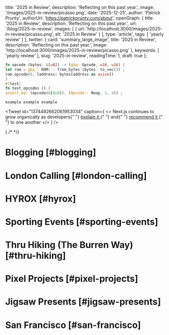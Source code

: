 
  title: '2025 in Review',
  description: 'Reflecting on this past year.',
  image: '/images/2025-in-review/picasso.png',
  date: '2025-12-25',
  author: 'Patrick Prunty',
  authorUrl: 'https://patrickprunty.com/about',
  openGraph: {
    title: '2025 in Review',
    description: 'Reflecting on this past year.',
    url: '/blog/2025-in-review',
    images: [
      {
        url: 'http://localhost:3000/images/2025-in-review/picasso.png',
        alt: '2025 in Review'
      }
    ],
    type: 'article',
    tags: [
      'yearly review'
    ]
  },
  twitter: {
    card: 'summary_large_image',
    title: '2025 in Review',
    description: 'Reflecting on this past year.',
    image: 'http://localhost:3000/images/2025-in-review/picasso.png'
  },
  keywords: [
    'yearly review'
  ],
  slug: '2025-in-review',
  readingTime: 1,
  draft: true
};

```rust
fn opcode (bytes: &[u8]) -> (gba::Opcode, u16, u16) {
let rom = gba:: ROM: : from_bytes (bytes. to_vec()) ;
rom.opcode(0, laddress| bytes[address as usize])
}
#[test]
fn test_opcodes () {
assert_eq! (opcode(&[0x0]), (Opcode:: Noop, 1, 4)) ;
```

`example example example`

<Tweet
  id="1374492662061953034"
  caption={
    <>
      Next.js continues to grow organically as developers{" "}
      <a href="https://twitter.com/vincentchw/status/1392775589094838277">
        explain it
      </a>{" "}
      and{" "}
      <a href="https://twitter.com/vadim_kravcenko/status/1401937274972037122">
        recommend it
      </a>{" "}
      to one another
    </>
  }
/>

{
/*
<Strava activityId="13459105961"/>
*/}

# Blogging [#blogging]

# London Calling [#london-calling]

# HYROX [#hyrox]

# Sporting Events [#sporting-events]

# Thru Hiking (The Burren Way) [#thru-hiking]

# Pixel Projects [#pixel-projects]

# Jigsaw Presents [#jigsaw-presents]

# San Francisco [#san-francisco]
